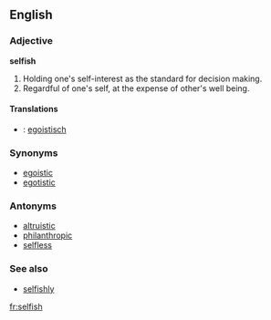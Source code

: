 ==English==

===Adjective===
'''selfish'''
#Holding one's self-interest as the standard for decision making.
#Regardful of one's self, at the expense of other's well being.

==== Translations ====
* {{de}}: [[egoistisch]]

===Synonyms===
*[[egoistic]]
*[[egotistic]]

===Antonyms===
*[[altruistic]]
*[[philanthropic]]
*[[selfless]]

===See also===
*[[selfishly]]

[[fr:selfish]]